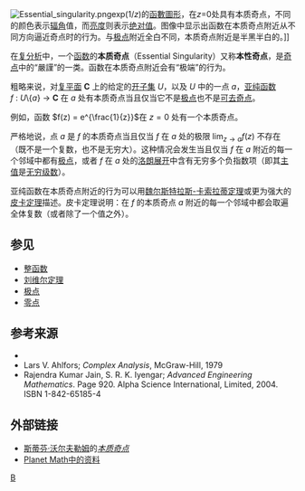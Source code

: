 {{NoteTA
|G1 = Math
}}
[[File:Essential_singularity.png|right]]exp(1/''z'')的[[色相環複變函數圖形|函數圖形]]，在''z''=0处具有本质奇点，不同的颜色表示[[辐角|辐角]]值，而[[亮度|亮度]]则表示[[绝对值|绝对值]]。图像中显示出函数在本质奇点附近从不同方向逼近奇点时的行为。与[[极点_(复分析)|极点]]附近全白不同，本质奇点附近是半黑半白的。]]

在[[复分析|复分析]]中，一个[[函数|函数]]的'''本质奇点'''（Essential Singularity）又称'''本性奇点'''，是[[奇点_(数学)|奇点]]中的“嚴謹”的一类。函数在本质奇点附近会有“极端”的行为。

粗略来说，对[[复平面|复平面]] '''C''' 上的给定的[[开集|开子集]] ''U''，以及 ''U'' 中的一点 <math>a</math>，[[亚纯函数|亚纯函数]] ''f'' : ''U''\{''a''} → '''C''' 在 <math>a</math> 处有本质奇点当且仅当它不是[[极点_(复分析)|极点]]也不是[[可去奇点|可去奇点]]。

例如，函数 <math>f(z) = e^{\frac{1}{z}}</math>在 <math>z=0</math> 处有一个本质奇点。

严格地说，点 <math>a</math> 是 <math>f</math> 的本质奇点当且仅当 <math>f</math> 在 <math> a</math> 处的极限 <math>\lim_{z \to a}f(z)</math> 不存在（既不是一个复数，也不是无穷大）。这种情况会发生当且仅当 <math>f</math> 在 <math> a</math> 附近的每一个邻域中都有[[极点_(复分析)|极点]]，或者 <math>f</math> 在 <math> a</math> 处的[[洛朗级数|洛朗展开]]中含有无穷多个负指数项（即其[[柯西主值|主值]]是[[无穷级数|无穷级数]]）。

亚纯函数在本质奇点附近的行为可以用[[魏尔斯特拉斯-卡索拉蒂定理|魏尔斯特拉斯-卡索拉蒂定理]]或更为强大的[[皮卡定理|皮卡定理]]描述。皮卡定理说明：在 <math>f</math> 的本质奇点 <math> a</math> 附近的每一个邻域中都会取遍全体复数（或者除了一个值之外）。

==参见==
*[[整函数|整函数]]
*[[刘维尔定理_(复分析)|刘维尔定理]]
*[[极点_(复分析)|极点]]
*[[零点|零点]]

==参考来源==
{{refbegin}}
*{{cite web|url=http://mathworld.wolfram.com/EssentialSingularity.html|title=Mathworld中的文章|accessdate=18 February 2008|archive-date=2008-06-22|archive-url=https://web.archive.org/web/20080622052946/http://mathworld.wolfram.com/EssentialSingularity.html|dead-url=no}}
*Lars V. Ahlfors; ''Complex Analysis'', McGraw-Hill, 1979
*Rajendra Kumar Jain, S. R. K. Iyengar; ''Advanced Engineering Mathematics''. Page 920. Alpha Science International, Limited, 2004. ISBN 1-842-65185-4
{{refend}}

== 外部链接 ==
* [[斯蒂芬·沃尔夫勒姆|斯蒂芬·沃尔夫勒姆]]的'' [http://demonstrations.wolfram.com/AnEssentialSingularity/ 本质奇点] {{Wayback|url=http://demonstrations.wolfram.com/AnEssentialSingularity/ |date=20080531021125 }}''
* [http://planetmath.org/encyclopedia/EssentialSingularity.html Planet Math中的资料] {{Wayback|url=http://planetmath.org/encyclopedia/EssentialSingularity.html |date=20080624062149 }}


[[Category:复分析|B]]